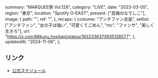   summary: "MARQUEE祭 Vol.128",
  category: "LIVE",
  date: "2023-03-05",
  region: "東京",
  location: "Spotify O-EAST",
  present: ["高嶺のなでしこ"],
  image: {
    path: "",
    ref: "",
  },
  recaps: {
    costume: "アンチファン衣装",
    setlist: ["アンチファン", "女の子は強い", "可愛くてごめん", "mc", "ファンサ", "美しく生きろ"],
    url: "https://x.com/Mikuru_hositani/status/1632336373935128577",
  },
  updatedAt: "2024-11-06",
};

## リンク

- [公式スケジュール](https://takanenonadeshiko.jp/?p=713)
